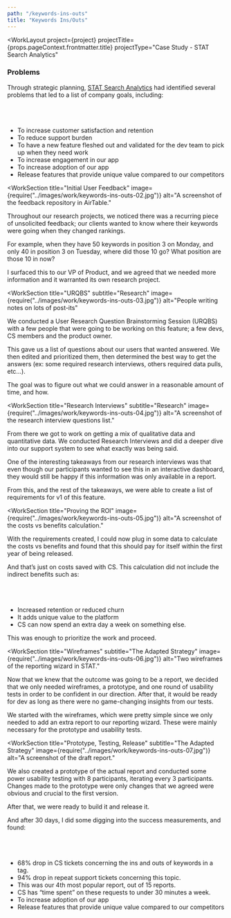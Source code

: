 ```yaml
---
path: "/keywords-ins-outs"
title: "Keywords Ins/Outs"
---
```





<WorkLayout
  project={project}
  projectTitle={props.pageContext.frontmatter.title}
  projectType="Case Study - STAT Search Analytics"
>
<SEO title={props.pageContext.frontmatter.title} />
<WorkIntro>
  <h3>Problems</h3>
  <p>
    Through strategic planning, <a href="https://getstat.com/" target="_blank" rel="noreferrer noopener">STAT Search Analytics</a> had identified several problems that led to a list of company goals, including:
  <br></br>
  <br></br>
  <ul>
    <li>To increase customer satisfaction and retention</li>
    <li>To reduce support burden</li>
    <li>To have a new feature fleshed out and validated for the dev team to pick up when they need work</li>
    <li>To increase engagement in our app</li>
    <li>To increase adoption of our app</li>
    <li>Release features that provide unique value compared to our competitors</li>
  </ul>
  </p>
</WorkIntro>

<WorkSection
  title="Initial User Feedback"
  image={require("../images/work/keywords-ins-outs-02.jpg")}
  alt="A screenshot of the feedback repository in AirTable."
>
  <p>
    Throughout our research projects, we noticed there was a recurring piece of unsolicited feedback; our clients wanted to know where their keywords were going when they changed rankings.
    </p>
  <p>
    For example, when they have 50 keywords in position 3 on Monday, and only 40 in position 3 on Tuesday, where did those 10 go? What position are those 10 in now?
  </p>
  <p>
    I surfaced this to our VP of Product, and we agreed that we needed more information and it warranted its own research project.
  </p>
</WorkSection>

<WorkSection
  title="URQBS"
  subtitle="Research"
  image={require("../images/work/keywords-ins-outs-03.jpg")}
  alt="People writing notes on lots of post-its"
>
  <p>
    We conducted a User Research Question Brainstorming Session (URQBS) with a few people that were going to be working on this feature; a few devs, CS members and the product owner.
  </p>
<p>
  This gave us a list of questions about our users that wanted answered. We then edited and prioritized them, then determined the best way to get the answers (ex: some required research interviews, others required data pulls, etc…). 
</p>
<p>
  The goal was to figure out what we could answer in a reasonable amount of time, and how.
</p>
</WorkSection>

<WorkSection
  title="Research Interviews"
  subtitle="Research"
  image={require("../images/work/keywords-ins-outs-04.jpg")}
  alt="A screenshot of the research interview questions list."
>
  <p>
    From there we got to work on getting a mix of qualitative data and quantitative data. We conducted Research Interviews and did a deeper dive into our support system to see what exactly was being said.
  </p>
<p>
   One of the interesting takeaways from our research interviews was that even though our participants wanted to see this in an interactive dashboard, they would still be happy if this information was only available in a report.
</p>
<p>
   From this, and the rest of the takeaways, we were able to create a list of requirements for v1 of this feature.
</p>
</WorkSection>

<WorkSection
  title="Proving the ROI"
  image={require("../images/work/keywords-ins-outs-05.jpg")}
  alt="A screenshot of the costs vs benefits calculation."
>
  <p>
   With the requirements created, I could now plug in some data to calculate the costs vs benefits and found that this should pay for itself within the first year of being released.
  </p>
  <p>
    And that’s just on costs saved with CS. This calculation did not include the indirect benefits such as:
    <br></br><br></br>
  <ul>
    <li>Increased retention or reduced churn</li>
    <li>It adds unique value to the platform</li>
    <li>CS can now spend an extra day a week on something else.</li>
  </ul>
</p>
<p>
   This was enough to prioritize the work and proceed.
</p>
</WorkSection>

<WorkSection
  title="Wireframes"
  subtitle="The Adapted Strategy"
  image={require("../images/work/keywords-ins-outs-06.jpg")}
  alt="Two wireframes of the reporting wizard in STAT."
>
  <p>
    Now that we knew that the outcome was going to be a report, we decided that we only needed wireframes, a prototype, and one round of usability tests in order to be confident in our direction. After that, it would be ready for dev as long as there were no game-changing insights from our tests.
  </p>
  <p>
    We started with the wireframes, which were pretty simple since we only needed to add an extra report to our reporting wizard. These were mainly necessary for the prototype and usability tests.
</p>
</WorkSection>

<WorkSection
  title="Prototype, Testing, Release"
  subtitle="The Adapted Strategy"
  image={require("../images/work/keywords-ins-outs-07.jpg")}
  alt="A screenshot of the draft report."
>
  <p>
    We also created a prototype of the actual report and conducted some power usability testing with 8 participants, iterating every 3 participants. Changes made to the prototype were only changes that we agreed were obvious and crucial to the first version.
  </p>
  <p>
    After that, we were ready to build it and release it.
  </p>
</WorkSection>

<NextSteps title="Outcome">
  <p>
    And after 30 days, I did some digging into the success measurements, and found:
  <br></br>
  <br></br>
  <ul>
    <li>68% drop in CS tickets concerning the ins and outs of keywords in a tag.</li>
    <li>94% drop in repeat support tickets concerning this topic.</li>
    <li>This was our 4th most popular report, out of 15 reports.</li>
    <li>CS has “time spent” on these requests to under 30 minutes a week.</li>
    <li>To increase adoption of our app</li>
    <li>Release features that provide unique value compared to our competitors</li>
  </ul>
  </p>
</NextSteps>

</WorkLayout>
